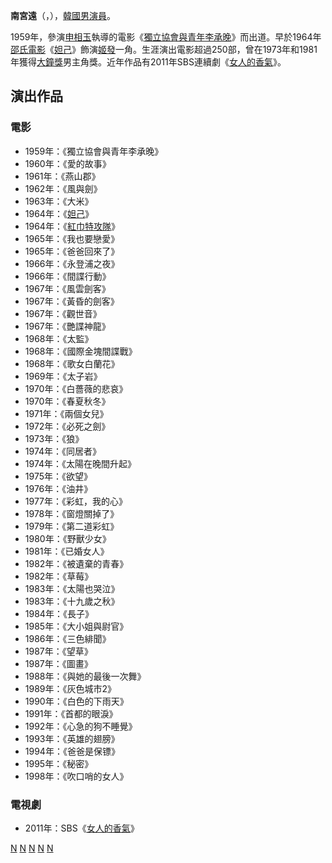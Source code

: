 {{藝人
|姓名 = 南宮遠
|類型 = 男演員
|圖片 = Namkoong Won at 18th Puchon International Fantastic Film Festival, July 17, 2014.jpg
|圖片尺寸 =
|圖片簡介 =
|本名 = 洪京日（{{lang|ko|홍경일}}）
|外文名 = 남궁원
|外文 = ko
|羅馬拼音 = Nam Goong Won
|英文名 =
|暱稱 =
|其他藝名 =
|國籍 = {{KOR}}
|民族 =
|籍貫 =
|出生日期 = {{Birth date and age|1934|8|1}}
|出生地點 = {{KOR-JPN}}[[京畿道|京畿道]][[楊平郡|楊平郡]]
|逝世日期 =
|逝世地點 =
|職業 = [[演員|演員]]
|語言 = [[韓語|韓語]]
|教育程度 = 
|宗教信仰 =
|配偶 = 
|兒女 =
|父母 =
|出道地點 =
|出道作 = 《[[獨立協會與青年李承晚|獨立協會與青年李承晚]]》
|出道日期 = 1959年
|代表作 =
|活躍年代 =
}}
{{Infobox Korean name   
|hangul = 남궁원
|hanja = 南宮遠
}} 

'''南宮遠'''（{{lang-ko|'''남궁원'''}}，{{bd|1934年|8月1日}}），[[韓國|韓國]][[男演員|男演員]]。

1959年，參演[[申相玉|申相玉]]執導的電影《[[獨立協會與青年李承晚|獨立協會與青年李承晚]]》而出道。早於1964年[[邵氏兄弟|邵氏電影]]《[[妲己_(1964年电影)|妲己]]》飾演[[姬發|姬發]]一角。生涯演出電影超過250部，曾在1973年和1981年獲得[[大鐘獎|大鐘獎]]男主角獎。近年作品有2011年SBS連續劇《[[女人香_(韓國電視劇)|女人的香氣]]》。

==演出作品==
=== 電影 ===
*1959年：《獨立協會與青年李承晚》
*1960年：《愛的故事》
*1961年：《燕山郡》
*1962年：《風與劍》
*1963年：《大米》
*1964年：《[[妲己_(1964年电影)|妲己]]》
*1964年：《[[紅巾特攻隊|紅巾特攻隊]]》
*1965年：《我也要戀愛》
*1965年：《爸爸回來了》
*1966年：《永登浦之夜》
*1966年：《間諜行動》
*1967年：《風雲劍客》
*1967年：《黃昏的劍客》
*1967年：《觀世音》
*1967年：《艷諜神龍》
*1968年：《太監》
*1968年：《國際金塊間諜戰》
*1968年：《歌女白蘭花》
*1969年：《太子岩》
*1970年：《白薔薇的悲哀》
*1970年：《春夏秋冬》
*1971年：《兩個女兒》
*1972年：《必死之劍》
*1973年：《狼》
*1974年：《同居者》
*1974年：《太陽在晚間升起》
*1975年：《欲望》
*1976年：《油井》
*1977年：《彩虹，我的心》
*1978年：《窗燈關掉了》
*1979年：《第二道彩虹》
*1980年：《野獸少女》
*1981年：《已婚女人》
*1982年：《被遺棄的青春》
*1982年：《草莓》
*1983年：《太陽也哭泣》
*1983年：《十九歲之秋》
*1984年：《長子》
*1985年：《大小姐與尉官》
*1986年：《三色緋聞》
*1987年：《望草》
*1987年：《圖畫》
*1988年：《與她的最後一次舞》
*1989年：《灰色城市2》
*1990年：《白色的下雨天》
*1991年：《首都的眼淚》
*1992年：《心急的狗不睡覺》
*1993年：《英雄的翅膀》
*1994年：《爸爸是保镖》
*1995年：《秘密》
*1998年：《吹口哨的女人》

=== 電視劇 ===
*2011年：SBS《[[女人香_(韓國電視劇)|女人的香氣]]》

{{百想藝術大賞電影部門男子最優秀演技}}
{{大鐘獎最佳男主角}}
{{釜日電影獎最佳男主角}}
{{釜日電影獎最佳男配角}}

[[Category:韓國電影演員|N]]
[[Category:韓國電視演員|N]]
[[Category:京畿道出身人物|N]]
[[Category:楊平郡出身人物|N]]
[[Category:洪姓|N]]